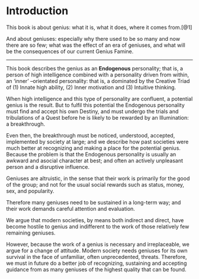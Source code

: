 # Introduction {.unnumbered}

This book is about genius: what it is, what it does, where it comes from.[@1]

And about geniuses: especially why there used to be so many and now there are so few; what was the effect of an era of geniuses, and what will be the consequences of our current Genius Famine.

******

This book describes the genius as an **Endogenous** personality; that is, a person of high intelligence combined with a personality driven from within, an ‘inner’ –orientated personality: that is, a dominated by the Creative Triad of (1) Innate high ability, (2) Inner motivation and (3) Intuitive thinking.

When high intelligence and this type of personality are confluent, a potential genius is the result. But to fulfil this potential the Endogenous personality must find and accept his own Destiny, and must undergo the trials and tribulations of a Quest before he is likely to be rewarded by an Illumination: a breakthrough.

Even then, the breakthrough must be noticed, understood, accepted, implemented by society at large; and we describe how past societies were much better at recognizing and making a place for the potential genius. Because the problem is that the Endogenous personality is usually an awkward and asocial character at best; and often an actively unpleasant person and a disruptive influence.

Geniuses are altruistic, in the sense that their work is primarily for the good of the group; and not for the usual social rewards such as status, money, sex, and popularity.

Therefore many geniuses need to be sustained in a long-term way; and their work demands careful attention and evaluation.

We argue that modern societies, by means both indirect and direct, have become hostile to genius and indifferent to the work of those relatively few remaining geniuses.

However, because the work of a genius is necessary and irreplaceable, we argue for a change of attitude. Modern society needs geniuses for its own survival in the face of unfamiliar, often unprecedented, threats. Therefore, we must in future do a better job of recognizing, sustaining and accepting guidance from as many geniuses of the highest quality that can be found.
